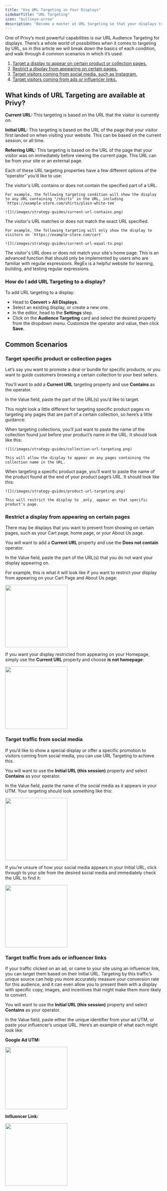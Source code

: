 ```yaml
---
title: "Use URL Targeting in Your Displays"
sidebarTitle: "URL Targeting"
icon: "bullseye-arrow"
description: "Become a master at URL targeting so that your displays trigger for the right people in the right places."
---
```


One of Privy’s most powerful capabilities is our URL Audience Targeting for displays. There’s a whole world of possibilities when it comes to targeting by URL, so in this article we will break down the basics of each condition, and walk through 4 common scenarios in which it’s used:

1. <a href="#target-specific-product-or-collection-pages"> Target a display to appear on certain product or collection pages.</a>
2. <a href="#restrict-a-display-from-appearing-on-certain-pages"> Restrict a display from appearing on certain pages.</a>
3. <a href="#target-traffic-from-social-media"> Target visitors coming from social media, such as Instagram.</a>
4. <a href="#target-traffic-from-ads-or-influencer-links"> Target visitors coming from ads or influencer links.</a>

## What kinds of URL Targeting are available at Privy?

**Current URL:** This targeting is based on the URL that the visitor is currently on.

**Initial URL:** This targeting is based on the URL of the page that your visitor first landed on when visiting your website. This can be based on the current session, or all time.

**Referring URL:** This targeting is based on the URL of the page that your visitor was on immediately before viewing the current page. This URL can be from your site or an external page.

Each of these URL targeting properties have a few different options of the “operator” you’d like to use:

<AccordionGroup>
  <Accordion title="Contains / Does not contain">
    The visitor's URL contains or does not contain the specified part of a URL.

    For example, the following targeting condition will show the display to any URL containing "/shirts" in the URL, including `https://example-store.com/shirts/plain-white-tee`

    ![](/images/strategy-guides/current-url-contains.png)
  </Accordion>
  <Accordion title="Equals / Does not equal">
    The visitor's URL matches or does not match the exact URL specified.

    For example, the following targeting will only show the display to visitors on `https://example-store.com/cart`

    ![](/images/strategy-guides/current-url-equal-to.png)
  </Accordion>
  <Accordion title="Is homepage / Is not homepage">
    The visitor's URL does or does not match your site's home page.
  </Accordion>
  <Accordion title="Matches / Does not match regex">
    This is an advanced function that should only be implemented by users who are familiar with regular expressions. RegEx is a helpful website for learning, building, and testing regular expressions.
  </Accordion>
</AccordionGroup>

### How do I add URL Targeting to a display?

To add URL targeting to a display:

- Head to **Convert > All Displays**.
- Select an existing display, or create a new one.
- In the editor, head to the **Settings** step.
- Click on the **Audience Targeting** card and select the desired property from the dropdown menu. Customize the operator and value, then click **Save.**

## Common Scenarios

### Target specific product or collection pages

Let’s say you want to promote a deal or bundle for specific products, or you want to guide customers browsing a certain collection to your best sellers.

You'll want to add a **Current URL** targeting property and use **Contains** as the operator.

In the Value field, paste the part of the URL(s) you’d like to target.

This might look a little different for targeting specific product pages vs targeting any pages that are part of a certain collection, so here’s a little guidance:

<AccordionGroup>
  <Accordion title="Collections">
    When targeting collections, you’ll just want to paste the name of the collection found just before your product’s name in the URL. It should look like this:

    ![](/images/strategy-guides/collection-url-targeting.png)

    This will allow the display to appear on any pages containing the collection name in the URL.
  </Accordion>
  <Accordion title="Products">
    When targeting a specific product page, you’ll want to paste the name of the product found at the end of your product page’s URL. It should look like this:

    ![](/images/strategy-guides/product-url-targeting.png)

    This will restrict the display to _only_ appear on that specific product’s page.
  </Accordion>
</AccordionGroup>

### Restrict a display from appearing on certain pages

There may be displays that you want to prevent from showing on certain pages, such as your Cart page, home page, or your About Us page.

You will want to add a **Current URL** property and use the **Does not contain** operator.

In the Value field, paste the part of the URL(s) that you do not want your display appearing on.

For example, this is what it will look like if you want to restrict your display from appearing on your Cart Page and About Us page:

<img height="200" src="/images/strategy-guides/url-does-not-contain.png" />

If you want your display restricted from appearing on your Homepage, simply use the **Current URL** property and choose **is not homepage**:

<img height="200" src="/images/strategy-guides/url-is-not-homepage.png" />

### Target traffic from social media

If you’d like to show a special display or offer a specific promotion to visitors coming from social media, you can use URL Targeting to achieve this.

You will want to use the **Initial URL (this session)** property and select **Contains** as your operator.

In the Value field, paste the name of the social media as it appears in your UTM. Your targeting should look something like this:

<img height="200" src="/images/strategy-guides/initial-url-social-media.png" />

If you’re unsure of how your social media appears in your Initial URL, click through to your site from the desired social media and immediately check the URL to find it:

<img height="200" src="/images/strategy-guides/utm-social-media.png" />

### Target traffic from ads or influencer links

If your traffic clicked on an ad, or came to your site using an influencer link, you can target them based on their Initial URL. Targeting by this traffic’s unique source can help you more accurately measure your conversion rate for this audience, and it can even allow you to present them with a display with specific copy, images, and incentives that might make them more likely to convert.

You will want to use the **Initial URL (this session)** property and select **Contains** as your operator.

In the Value field, paste either the unique identifier from your ad UTM, or paste your influencer’s unique URL. Here’s an example of what each might look like:

**Google Ad UTM:**

<img height="200" src="/images/strategy-guides/utm-google-ad.png" />

**Influencer Link:**

<img height="200" src="/images/strategy-guides/utm-influencer.png" />
